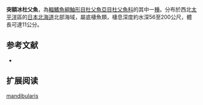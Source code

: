 {{Speciesbox
| name = 突額冰杜父魚
| image = 
| image_width = 250px
| status = NE
| status_system = IUCN3.1
| genus = Icelus
| species = mandibularis
| authority = [[Yabe|Yabe]], 1983
| synonyms = 
}}
'''突額冰杜父魚'''，為[[輻鰭魚綱|輻鰭魚綱]][[鮋形目|鮋形目]][[杜父魚亞目|杜父魚亞目]][[杜父魚科|杜父魚科]]的其中一[[種|種]]。分布於西北[[太平洋|太平洋]]區的[[日本|日本]][[北海道|北海道]]北部海域，屬底棲魚類，棲息深度約水深56至200公尺，體長可達11公分。

==参考文献==
*{{FishBase_species|genus=Icelus|species=mandibularis|year=2011|month=12}}

== 扩展阅读 ==
{{refbegin}}
{{wikispecies-inline|Icelus mandibularis|突額冰杜父魚}}
{{refend}}
{{Taxonbar|from=Q2512475}}

[[Category:冰杜父魚屬|mandibularis]]


{{鮋形目小作品}}